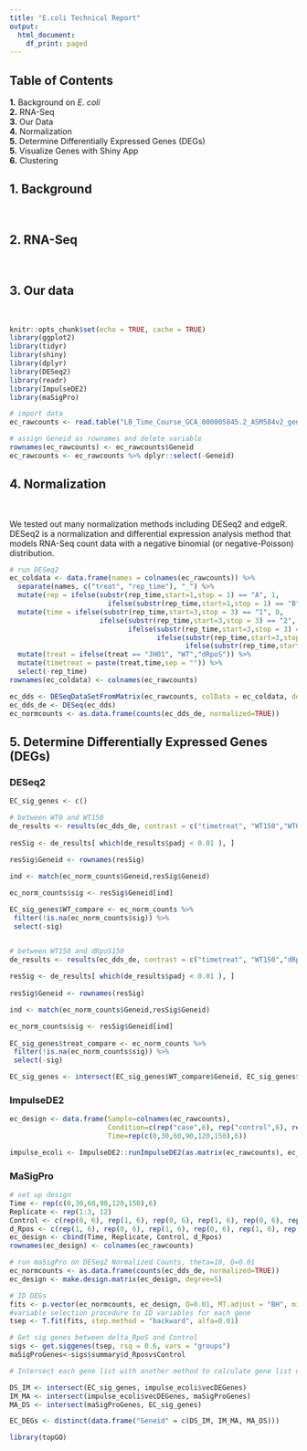 ```yaml
---
title: "E.coli Technical Report"
output:
  html_document:
    df_print: paged
---
```


## Table of Contents
**1.** Background on *E. coli*  
**2.** RNA-Seq  
**3.** Our Data  
**4.** Normalization  
**5.** Determine Differentially Expressed Genes (DEGs)  
**5.** Visualize Genes with Shiny App  
**6.** Clustering

## 1. Background
$~$

## 2. RNA-Seq
$~$

## 3. Our data
$~$
```r

knitr::opts_chunk$set(echo = TRUE, cache = TRUE)
library(ggplot2)
library(tidyr)
library(shiny)
library(dplyr)
library(DESeq2)
library(readr)
library(ImpulseDE2)
library(maSigPro)
```

```r
# import data
ec_rawcounts <- read.table("LB_Time_Course_GCA_000005845.2_ASM584v2_genomic_counts.txt", header = TRUE)

# assign Geneid as rownames and delete variable
rownames(ec_rawcounts) <- ec_rawcounts$Geneid
ec_rawcounts <- ec_rawcounts %>% dplyr::select(-Geneid)
```

## 4. Normalization
$~$

We tested out many normalization methods including DESeq2 and edgeR. DESeq2 is a normalization and differential expression analysis method that models RNA-Seq count data with a negative binomial (or negative-Poisson) distribution.


```r

# run DESeq2
ec_coldata <- data.frame(names = colnames(ec_rawcounts)) %>%
  separate(names, c("treat", "rep_time"), "_") %>%
  mutate(rep = ifelse(substr(rep_time,start=1,stop = 1) == "A", 1, 
                        ifelse(substr(rep_time,start=1,stop = 1) == "B", 2, 3))) %>%
  mutate(time = ifelse(substr(rep_time,start=3,stop = 3) == "1", 0,
                      ifelse(substr(rep_time,start=3,stop = 3) == "2", 30,
                             ifelse(substr(rep_time,start=3,stop = 3) == "3", 60,
                                    ifelse(substr(rep_time,start=3,stop = 3) == "4", 90,
                                           ifelse(substr(rep_time,start=3,stop = 3) == "5", 120, 150)))))) %>%
  mutate(treat = ifelse(treat == "JH01", "WT","dRpoS")) %>%
  mutate(timetreat = paste(treat,time,sep = "")) %>%
  select(-rep_time)
rownames(ec_coldata) <- colnames(ec_rawcounts)
```

```r
ec_dds <- DESeqDataSetFromMatrix(ec_rawcounts, colData = ec_coldata, design = ~ timetreat)
ec_dds_de <- DESeq(ec_dds)
ec_normcounts <- as.data.frame(counts(ec_dds_de, normalized=TRUE))
```

## 5. Determine Differentially Expressed Genes (DEGs)  
### DESeq2

```r
EC_sig_genes <- c()

# between WT0 and WT150
de_results <- results(ec_dds_de, contrast = c("timetreat", "WT150","WT0"))
  
resSig <- de_results[ which(de_results$padj < 0.01 ), ]
  
resSig$Geneid <- rownames(resSig)

ind <- match(ec_norm_counts$Geneid,resSig$Geneid)

ec_norm_counts$sig <- resSig$Geneid[ind]

EC_sig_genes$WT_compare <- ec_norm_counts %>%
 filter(!is.na(ec_norm_counts$sig)) %>%
 select(-sig)


# between WT150 and dRpoS150
de_results <- results(ec_dds_de, contrast = c("timetreat", "WT150","dRpoS150"))
  
resSig <- de_results[ which(de_results$padj < 0.01 ), ]
  
resSig$Geneid <- rownames(resSig)

ind <- match(ec_norm_counts$Geneid,resSig$Geneid)

ec_norm_counts$sig <- resSig$Geneid[ind]
  
EC_sig_genes$treat_compare <- ec_norm_counts %>%
 filter(!is.na(ec_norm_counts$sig)) %>%
 select(-sig)

EC_sig_genes <- intersect(EC_sig_genes$WT_compare$Geneid, EC_sig_genes$treat_compare$Geneid)
```




### ImpulseDE2

```r
ec_design <- data.frame(Sample=colnames(ec_rawcounts),
                        Condition=c(rep("case",6), rep("control",6), rep("case",6), rep("control",6), rep("case",6), rep("control",6)), 
                        Time=rep(c(0,30,60,90,120,150),6))
```

```r
impulse_ecoli <- ImpulseDE2::runImpulseDE2(as.matrix(ec_rawcounts), ec_design, boolCaseCtrl=TRUE, vecConfounders=NULL, scaQThres = 0.01, scaNProc = 8, boolIdentifyTransients = TRUE)
```

### MaSigPro

```r
# set up design
Time <- rep(c(0,30,60,90,120,150),6)
Replicate <- rep(1:3, 12)
Control <- c(rep(0, 6), rep(1, 6), rep(0, 6), rep(1, 6), rep(0, 6), rep(1,6))
d_Rpos <- c(rep(1, 6), rep(0, 6), rep(1, 6), rep(0, 6), rep(1, 6), rep(0, 6))
ec_design <- cbind(Time, Replicate, Control, d_Rpos)
rownames(ec_design) <- colnames(ec_rawcounts)

# run maSigPro on DESeq2 Normalized Counts, theta=10, Q=0.01
ec_normcounts <- as.data.frame(counts(ec_dds_de, normalized=TRUE))
ec_design <- make.design.matrix(ec_design, degree=5)
```

```r
# ID DEGs
fits <- p.vector(ec_normcounts, ec_design, Q=0.01, MT.adjust = "BH", min.obs=6, counts=TRUE)
#variable selection procedure to ID variables for each gene
tsep <- T.fit(fits, step.method = "backward", alfa=0.01)

# Get sig genes between delta_RpoS and Control
sigs <- get.siggenes(tsep, rsq = 0.6, vars = "groups")
maSigProGenes<-sigs$summary$d_RposvsControl
```

```r
# Intersect each gene list with another method to calculate gene list of DEGs found in 2 < methods

DS_IM <- intersect(EC_sig_genes, impulse_ecoli$vecDEGenes)
IM_MA <- intersect(impulse_ecoli$vecDEGenes, maSigProGenes)
MA_DS <- intersect(maSigProGenes, EC_sig_genes)

EC_DEGs <- distinct(data.frame("Geneid" = c(DS_IM, IM_MA, MA_DS)))
```


```r
library(topGO)

```


